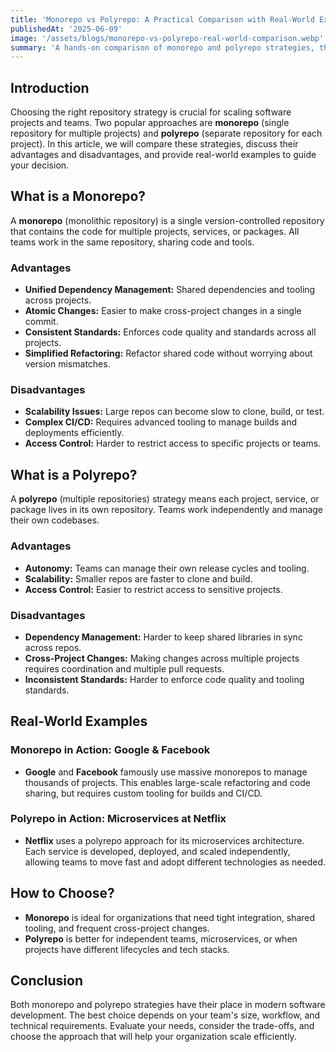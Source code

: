 ```yaml
---
title: 'Monorepo vs Polyrepo: A Practical Comparison with Real-World Examples'
publishedAt: '2025-06-09'
image: '/assets/blogs/monorepo-vs-polyrepo-real-world-comparison.webp'
summary: 'A hands-on comparison of monorepo and polyrepo strategies, their pros and cons, and real-world use cases to help you choose the right approach for your projects.'
---
```


## Introduction

Choosing the right repository strategy is crucial for scaling software projects and teams. Two popular approaches are **monorepo** (single repository for multiple projects) and **polyrepo** (separate repository for each project). In this article, we will compare these strategies, discuss their advantages and disadvantages, and provide real-world examples to guide your decision.

## What is a Monorepo?

A **monorepo** (monolithic repository) is a single version-controlled repository that contains the code for multiple projects, services, or packages. All teams work in the same repository, sharing code and tools.

### Advantages
- **Unified Dependency Management:** Shared dependencies and tooling across projects.
- **Atomic Changes:** Easier to make cross-project changes in a single commit.
- **Consistent Standards:** Enforces code quality and standards across all projects.
- **Simplified Refactoring:** Refactor shared code without worrying about version mismatches.

### Disadvantages
- **Scalability Issues:** Large repos can become slow to clone, build, or test.
- **Complex CI/CD:** Requires advanced tooling to manage builds and deployments efficiently.
- **Access Control:** Harder to restrict access to specific projects or teams.

## What is a Polyrepo?

A **polyrepo** (multiple repositories) strategy means each project, service, or package lives in its own repository. Teams work independently and manage their own codebases.

### Advantages
- **Autonomy:** Teams can manage their own release cycles and tooling.
- **Scalability:** Smaller repos are faster to clone and build.
- **Access Control:** Easier to restrict access to sensitive projects.

### Disadvantages
- **Dependency Management:** Harder to keep shared libraries in sync across repos.
- **Cross-Project Changes:** Making changes across multiple projects requires coordination and multiple pull requests.
- **Inconsistent Standards:** Harder to enforce code quality and tooling standards.

## Real-World Examples

### Monorepo in Action: Google & Facebook
- **Google** and **Facebook** famously use massive monorepos to manage thousands of projects. This enables large-scale refactoring and code sharing, but requires custom tooling for builds and CI/CD.

### Polyrepo in Action: Microservices at Netflix
- **Netflix** uses a polyrepo approach for its microservices architecture. Each service is developed, deployed, and scaled independently, allowing teams to move fast and adopt different technologies as needed.

## How to Choose?

- **Monorepo** is ideal for organizations that need tight integration, shared tooling, and frequent cross-project changes.
- **Polyrepo** is better for independent teams, microservices, or when projects have different lifecycles and tech stacks.

## Conclusion

Both monorepo and polyrepo strategies have their place in modern software development. The best choice depends on your team's size, workflow, and technical requirements. Evaluate your needs, consider the trade-offs, and choose the approach that will help your organization scale efficiently.
